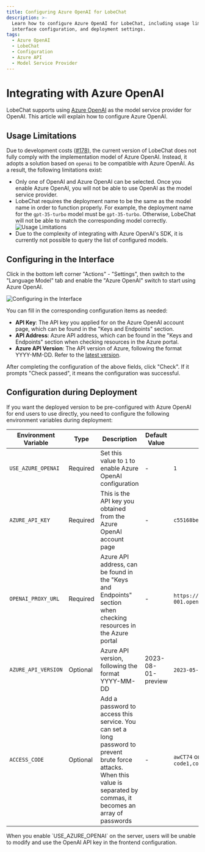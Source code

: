 ```yaml
---
title: Configuring Azure OpenAI for LobeChat
description: >-
  Learn how to configure Azure OpenAI for LobeChat, including usage limitations,
  interface configuration, and deployment settings.
tags:
  - Azure OpenAI
  - LobeChat
  - Configuration
  - Azure API
  - Model Service Provider
---
```

# Integrating with Azure OpenAI

LobeChat supports using [Azure OpenAI][azure-openai-url] as the model service provider for OpenAI. This article will explain how to configure Azure OpenAI.

## Usage Limitations

Due to development costs ([#178][rfc]), the current version of LobeChat does not fully comply with the implementation model of Azure OpenAI. Instead, it adopts a solution based on `openai` to be compatible with Azure OpenAI. As a result, the following limitations exist:

- Only one of OpenAI and Azure OpenAI can be selected. Once you enable Azure OpenAI, you will not be able to use OpenAI as the model service provider.
- LobeChat requires the deployment name to be the same as the model name in order to function properly. For example, the deployment name for the `gpt-35-turbo` model must be `gpt-35-turbo`. Otherwise, LobeChat will not be able to match the corresponding model correctly. <Image alt="Usage Limitations" src="https://github-production-user-asset-6210df.s3.amazonaws.com/28616219/267082091-d89d53d3-1c8c-40ca-ba15-0a9af2a79264.png" />
- Due to the complexity of integrating with Azure OpenAI's SDK, it is currently not possible to query the list of configured models.

## Configuring in the Interface

Click in the bottom left corner "Actions" - "Settings", then switch to the "Language Model" tab and enable the "Azure OpenAI" switch to start using Azure OpenAI.

<Image alt="Configuring in the Interface" src="https://github-production-user-asset-6210df.s3.amazonaws.com/28616219/267083420-422a3714-627e-4bef-9fbc-141a2a8ca916.png" />

You can fill in the corresponding configuration items as needed:

- **API Key**: The API key you applied for on the Azure OpenAI account page, which can be found in the "Keys and Endpoints" section.
- **API Address**: Azure API address, which can be found in the "Keys and Endpoints" section when checking resources in the Azure portal.
- **Azure API Version**: The API version of Azure, following the format YYYY-MM-DD. Refer to the [latest version][azure-api-verion-url].

After completing the configuration of the above fields, click "Check". If it prompts "Check passed", it means the configuration was successful.

## Configuration during Deployment

If you want the deployed version to be pre-configured with Azure OpenAI for end users to use directly, you need to configure the following environment variables during deployment:

| Environment Variable | Type     | Description                                                                                                                                                                 | Default Value      | Example                                                  |
| -------------------- | -------- | --------------------------------------------------------------------------------------------------------------------------------------------------------------------------- | ------------------ | -------------------------------------------------------- |
| `USE_AZURE_OPENAI`   | Required | Set this value to `1` to enable Azure OpenAI configuration                                                                                                                  | -                  | `1`                                                      |
| `AZURE_API_KEY`      | Required | This is the API key you obtained from the Azure OpenAI account page                                                                                                         | -                  | `c55168be3874490ef0565d9779ecd5a6`                       |
| `OPENAI_PROXY_URL`   | Required | Azure API address, can be found in the "Keys and Endpoints" section when checking resources in the Azure portal                                                             | -                  | `https://docs-test-001.openai.azure.com`                 |
| `AZURE_API_VERSION`  | Optional | Azure API version, following the format YYYY-MM-DD                                                                                                                          | 2023-08-01-preview | `2023-05-15`, see [latest version][azure-api-verion-url] |
| `ACCESS_CODE`        | Optional | Add a password to access this service. You can set a long password to prevent brute force attacks. When this value is separated by commas, it becomes an array of passwords | -                  | `awCT74` or `e3@09!` or `code1,code2,code3`              |

<Callout>
  When you enable `USE_AZURE_OPENAI` on the server, users will be unable to modify and use the
  OpenAI API key in the frontend configuration.
</Callout>

[azure-api-verion-url]: https://learn.microsoft.com/zh-cn/azure/ai-services/openai/reference#chat-completions
[azure-openai-url]: https://learn.microsoft.com/zh-cn/azure/ai-services/openai/concepts/models
[rfc]: https://github.com/lobehub/lobe-chat/discussions/178
